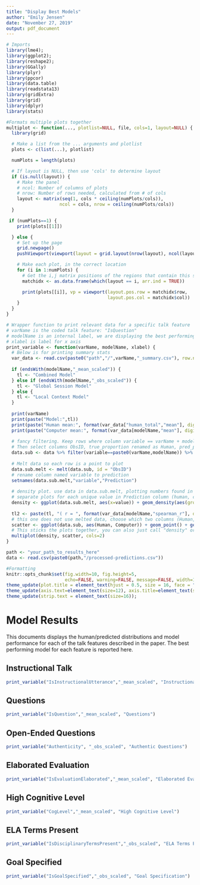 ```yaml
---
title: "Display Best Models"
author: "Emily Jensen"
date: "November 27, 2019"
output: pdf_document
---
```


```r
# Imports
library(lme4);
library(ggplot2);
library(reshape2);
library(GGally)
library(plyr)
library(ppcor)
library(data.table)
library(readstata13)
library(gridExtra)
library(grid)
library(dplyr)
library(stats)

#Formats multiple plots together
multiplot <- function(..., plotlist=NULL, file, cols=1, layout=NULL) {
  library(grid)

  # Make a list from the ... arguments and plotlist
  plots <- c(list(...), plotlist)

  numPlots = length(plots)

  # If layout is NULL, then use 'cols' to determine layout
  if (is.null(layout)) {
    # Make the panel
    # ncol: Number of columns of plots
    # nrow: Number of rows needed, calculated from # of cols
    layout <- matrix(seq(1, cols * ceiling(numPlots/cols)),
                    ncol = cols, nrow = ceiling(numPlots/cols))
  }

 if (numPlots==1) {
    print(plots[[1]])

  } else {
    # Set up the page
    grid.newpage()
    pushViewport(viewport(layout = grid.layout(nrow(layout), ncol(layout))))

    # Make each plot, in the correct location
    for (i in 1:numPlots) {
      # Get the i,j matrix positions of the regions that contain this subplot
      matchidx <- as.data.frame(which(layout == i, arr.ind = TRUE))

      print(plots[[i]], vp = viewport(layout.pos.row = matchidx$row,
                                      layout.pos.col = matchidx$col))
    }
  }
}

# Wrapper function to print relevant data for a specific talk feature
# varName is the coded talk feature: "IsQuestion"
# modelName is an internal label, we are displaying the best performing ex: "_obs_scaled", "_utt_scaled", "_mean_scaled"
# xlabel is label for x axis
print_variable <- function(varName, modelName, xlabel) {
  # Below is for printing summary stats
  var_data <- read.csv(paste0("path","/",varName,"_summary.csv"), row.names = 1)
  
  if (endsWith(modelName,"_mean_scaled")) {
    tl <- "Combined Model"
  } else if (endsWith(modelName,"_obs_scaled")) {
    tl <- "Global Session Model"
  } else {
    tl <- "Local Context Model"
  }
  
  print(varName)
  print(paste("Model:",tl))
  print(paste("Human mean:", format(var_data["human_total","mean"], digits=3)))
  print(paste("Computer mean:", format(var_data[modelName,"mean"], digits=3)))
  
  # fancy filtering. Keep rows where column variable == varName + modelName (ex: IsQuestion_obs_scaled)
  # Then select columns ObsID, true_proportion renamed as Human, pred_proportion renamed as Computer
  data.sub <- data %>% filter(variable==paste0(varName,modelName)) %>% select(ObsID, Human=true_proportion, Computer=pred_proportion)
  
  # Melt data so each row is a point to plot
  data.sub.melt <- melt(data.sub, id = "ObsID")
  # rename column named variable to prediction
  setnames(data.sub.melt,"variable","Prediction")
  
  # density plot. use data in data.sub.melt, plotting numbers found in "value" column. 
  # separate plots for each unique value in Prediction column (human, computer)
  density <- ggplot(data.sub.melt, aes(x=value)) + geom_density(aes(group=Prediction, colour=Prediction, fill=Prediction), alpha=0.5) + scale_fill_manual(values = c("#000000", "#56B4E9")) + theme(legend.position = c(0.9, 0.8), legend.background = element_rect(fill="transparent")) + ggtitle(tl) +xlab(paste("Proportion",xlabel)) + ylab("Density") + xlim(0,1);
  
  tl2 <- paste(tl, "( r = ", format(var_data[modelName,"spearman_r"], digits = 3), ")");
  # this one does not use melted data, choose which two columns (Human, Computer) to graph against each other. Produces a scatter plot
  scatter <- ggplot(data.sub, aes(Human, Computer)) + geom_point() + geom_smooth(method=lm, se = TRUE) + ggtitle(tl2) + xlab ("Human-Coded") + ylab("Computer-Estimated");
  # This sticks the plots together, you can also just call "density" or "scatter" independently
  multiplot(density, scatter, cols=2)
}

path <- "your_path_to_results_here"
data <- read.csv(paste0(path,"/processed-predictions.csv"))
```

```r
#Formatting
knitr::opts_chunk$set(fig.width=10, fig.height=5,
                      echo=FALSE, warning=FALSE, message=FALSE, width=1024)
theme_update(plot.title = element_text(hjust = 0.5, size = 16, face = "bold"));
theme_update(axis.text=element_text(size=12), axis.title=element_text(size=16));
theme_update(strip.text = element_text(size=16));

```

# Model Results

This documents displays the human/predicted distributions and model performance for each of the talk features described in the paper. The best performing model for each feature is reported here.

## Instructional Talk

```r

print_variable("IsInstructionalUtterance","_mean_scaled", "Instructional Talk")

```

\newpage

## Questions

```r

print_variable("IsQuestion","_mean_scaled", "Questions")

```

## Open-Ended Questions

```r

print_variable("Authenticity", "_obs_scaled", "Authentic Questions")

```


## Elaborated Evaluation

```r

print_variable("IsEvaluationElaborated","_mean_scaled", "Elaborated Evaluation")

```


## High Cognitive Level

```r

print_variable("CogLevel","_mean_scaled", "High Cognitive Level")

```

## ELA Terms Present

```r

print_variable("IsDisciplinaryTermsPresent","_obs_scaled", "ELA Terms Present")

```

## Goal Specified

```r

print_variable("IsGoalSpecified","_obs_scaled", "Goal Specification")

```
